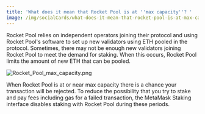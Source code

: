 ```yaml
---
title: 'What does it mean that Rocket Pool is at ''max capacity''? '
image: /img/socialCards/what-does-it-mean-that-rocket-pool-is-at-max-capacity-.jpg
---
```



<CustomLayout />

Rocket Pool relies on independent operators joining their protocol and using Rocket Pool's software to set up new validators using ETH pooled in the protocol. Sometimes, there may not be enough new validators joining Rocket Pool to meet the demand for staking. When this occurs, Rocket Pool limits the amount of new ETH that can be pooled.

<div class="center-container">
  <div class="img-small">
    <img
      src={
        require("../../../../img/metamask-portfolio/stake/pooled-staking/what-does-it-mean-that-rocket-pool-is-at-max-capacity-/Rocket_Pool_max_capacity.png")
          .default
      }
      alt="Rocket_Pool_max_capacity.png"
    />
  </div>
</div>

When Rocket Pool is at or near max capacity there is a chance your transaction will be rejected. To reduce the possibility that you try to stake and pay fees including gas for a failed transaction, the MetaMask Staking interface disables staking with Rocket Pool during these periods.
